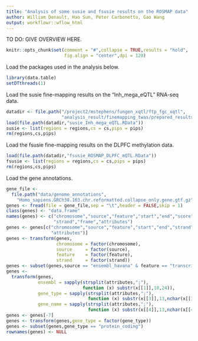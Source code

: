 ```yaml
---
title: "Analysis of some susie and fsusie results on the ROSMAP data"
author: William Denault, Hao Sun, Peter Carbonetto, Gao Wang
output: workflowr::wflow_html
---
```


TO DO: GIVE OVERVIEW HERE.

```r
knitr::opts_chunk$set(comment = "#",collapse = TRUE,results = "hold",
                      fig.align = "center",dpi = 120)
```

Load the packages used in the analysis below.

```r
library(data.table)
setDTthreads(1)
```

Load the susie fine-mapping results on the "Inh_mega_eQTL" RNA-seq
data.

```r
datadir <- file.path("/project2/mstephens/fungen_xqtl/ftp_fgc_xqtl",
                     "analysis_result/finemapping_twas/prepared_results")
load(file.path(datadir,"susie_Inh_mega_eQTL.RData"))					 
susie <- list(regions = regions,cs = cs,pips = pips)
rm(regions,cs,pips)
```

Load the fsusie fine-mapping results on the DLPFC methylation data.

```r
load(file.path(datadir,"fsusie_ROSMAP_DLPFC_mQTL.RData"))
fsusie <- list(regions = regions,cs = cs,pips = pips)
rm(regions,cs,pips)
```

Load the gene annotations.

```r
gene_file <-
  file.path("data/genome_annotations",
    "Homo_sapiens.GRCh38.103.chr.reformatted.collapse_only.gene.gtf.gz")
genes <- fread(file = gene_file,sep = "\t",header = FALSE,skip = 1)
class(genes) <- "data.frame"
names(genes) <- c("chromosome","source","feature","start","end","score",
                  "strand","frame","attributes")
genes <- genes[c("chromosome","source","feature","start","end","strand",
                 "attributes")]
genes <- transform(genes,
                   chromosome = factor(chromosome),
                   source     = factor(source),
                   feature    = factor(feature),
                   strand     = factor(strand))
genes <- subset(genes,source == "ensembl_havana" & feature == "transcript")
genes <-
  transform(genes,
            ensembl = sapply(strsplit(attributes,";"),
                             function (x) substr(x[[1]],10,24)),
            gene_type = sapply(strsplit(attributes,";"),
 	                           function (x) substr(x[[3]],13,nchar(x[[3]])-1)),
		    gene_name = sapply(strsplit(attributes,";"),
                               function (x) substr(x[[4]],13,nchar(x[[4]])-1)))
genes <- genes[-7]
genes <- transform(genes,gene_type = factor(gene_type))
genes <- subset(genes,gene_type == "protein_coding")
rownames(genes) <- NULL
```

